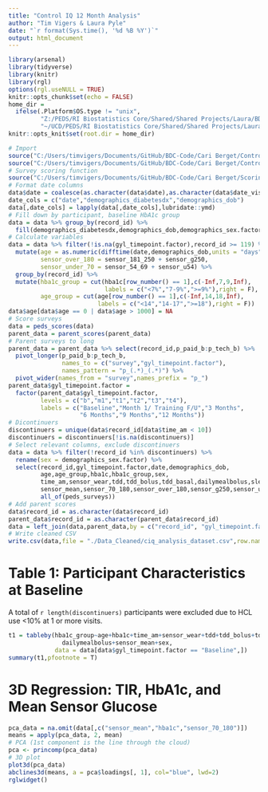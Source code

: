 ---
title: "Control IQ 12 Month Analysis"
author: "Tim Vigers & Laura Pyle"
date: "`r format(Sys.time(), '%d %B %Y')`"
output: html_document
---

```{r setup, include=FALSE}
library(arsenal)
library(tidyverse)
library(knitr)
library(rgl)
options(rgl.useNULL = TRUE)
knitr::opts_chunk$set(echo = FALSE)
home_dir = 
  ifelse(.Platform$OS.type != "unix",
         "Z:/PEDS/RI Biostatistics Core/Shared/Shared Projects/Laura/BDC/Projects/Cari Berget/Control IQ 12 Month MS",
         "~/UCD/PEDS/RI Biostatistics Core/Shared/Shared Projects/Laura/BDC/Projects/Cari Berget/Control IQ 12 Month MS")
knitr::opts_knit$set(root.dir = home_dir)
```

```{r data,include=FALSE}
# Import
source("C:/Users/timvigers/Documents/GitHub/BDC-Code/Cari Berget/Control IQ 12 month analysis/import_peds_data.r")
source("C:/Users/timvigers/Documents/GitHub/BDC-Code/Cari Berget/Control IQ 12 month analysis/import_parent_data.r")
# Survey scoring function
source("C:/Users/timvigers/Documents/GitHub/BDC-Code/Cari Berget/Scoring/scoring_function.R")
# Format date columns
data$date = coalesce(as.character(data$date),as.character(data$date_visit))
date_cols = c("date","demographics_diabetesdx","demographics_dob")
data[,date_cols] = lapply(data[,date_cols],lubridate::ymd)
# Fill down by participant, baseline HbA1c group
data = data %>% group_by(record_id) %>% 
  fill(demographics_diabetesdx,demographics_dob,demographics_sex.factor)
# Calculate variables
data = data %>% filter(!is.na(gyl_timepoint.factor),record_id >= 119) %>%
  mutate(age = as.numeric(difftime(date,demographics_dob,units = "days"))/365.25,
         sensor_over_180 = sensor_181_250 + sensor_g250,
         sensor_under_70 = sensor_54_69 + sensor_u54) %>%
  group_by(record_id) %>%
  mutate(hba1c_group = cut(hba1c[row_number() == 1],c(-Inf,7,9,Inf),
                           labels = c("<7%","7-9%",">=9%"),right = F),
         age_group = cut(age[row_number() == 1],c(-Inf,14,18,Inf),
                         labels = c("<14","14-17",">=18"),right = F))
data$age[data$age == 0 | data$age > 1000] = NA
# Score surveys
data = peds_scores(data)
parent_data = parent_scores(parent_data)
# Parent surveys to long
parent_data = parent_data %>% select(record_id,p_paid_b:p_tech_b) %>%
  pivot_longer(p_paid_b:p_tech_b,
               names_to = c("survey","gyl_timepoint.factor"),
               names_pattern = "p_(.*)_(.*)") %>%
  pivot_wider(names_from = "survey",names_prefix = "p_")
parent_data$gyl_timepoint.factor =
  factor(parent_data$gyl_timepoint.factor,
         levels = c("b","m1","t1","t2","t3","t4"),
         labels = c("Baseline","Month 1/ Training F/U","3 Months",
                    "6 Months","9 Months","12 Months"))
# Dicontinuers
discontinuers = unique(data$record_id[data$time_am < 10])
discontinuers = discontinuers[!is.na(discontinuers)]
# Select relevant columns, exclude discontinuers
data = data %>% filter(!record_id %in% discontinuers) %>%
  rename(sex = demographics_sex.factor) %>%
  select(record_id,gyl_timepoint.factor,date,demographics_dob,
         age,age_group,hba1c,hba1c_group,sex,
         time_am,sensor_wear,tdd,tdd_bolus,tdd_basal,dailymealbolus,sleep,exercise,
         sensor_mean,sensor_70_180,sensor_over_180,sensor_g250,sensor_under_70,sensor_u54,
         all_of(peds_surveys))
# Add parent scores
data$record_id = as.character(data$record_id)
parent_data$record_id = as.character(parent_data$record_id)
data = left_join(data,parent_data,by = c("record_id", "gyl_timepoint.factor"))
# Write cleaned CSV
write.csv(data,file = "./Data_Cleaned/ciq_analysis_dataset.csv",row.names = F,na = "")
```

# Table 1: Participant Characteristics at Baseline

A total of `r length(discontinuers)` participants were excluded due to HCL use <10% at 1 or more visits. 

```{r table 1,results='asis'}
t1 = tableby(hba1c_group~age+hba1c+time_am+sensor_wear+tdd+tdd_bolus+tdd_basal+
               dailymealbolus+sensor_mean+sex,
             data = data[data$gyl_timepoint.factor == "Baseline",])
summary(t1,pfootnote = T)
```

# 3D Regression: TIR, HbA1c, and Mean Sensor Glucose

```{r}
pca_data = na.omit(data[,c("sensor_mean","hba1c","sensor_70_180")])
means = apply(pca_data, 2, mean)
# PCA (1st component is the line through the cloud)
pca <- princomp(pca_data)
# 3D plot
plot3d(pca_data)
abclines3d(means, a = pca$loadings[, 1], col="blue", lwd=2)
rglwidget()
```
